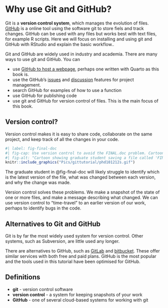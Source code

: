 # Why use Git and GitHub?

Git is a **version control system**, which manages the evolution of files.
[GitHub](github.com) is a online tool using the software git to store fiels and track changes.
GitHub can be used with any files but works best with text files, for example R scripts.
Here we will focus on installing and using git and GitHub with RStudio and explain the basic workflow..

Git and GitHub are widely used in industry and academia.
There are many ways to use git and GitHub.
You can

-   use [GitHub to host a webpage](https://pages.github.com/), perhaps one written with Quarto as this book is.
-   use the GitHub's [issues](https://docs.github.com/en/issues/tracking-your-work-with-issues/about-issues) and [discussion](https://docs.github.com/en/discussions/collaborating-with-your-community-using-discussions/about-discussions) features for project management.
-   search GitHub for examples of how to use a function
-   use GitHub for publishing code
-   use git and GitHub for version control of files. This is the main focus of this book.

## Version control?

Version control makes it is easy to share code, collaborate on the same project, and keep track of all the changes in your code.

```r
#| label: fig-final-doc
#| fig-cap: Use version control to avoid the FINAL.doc problem. Cartoon [from Piled Higher and Deeper](https://phdcomics.com/comics/archive.php?comicid=1531).
#| fig-alt: "Cartoon showing graduate student saving a file called 'FINAL.doc'. The document is then revised many times before becomming 'FINAL_rev.22.comments49.corrections.10.#@$%WHYDIDICOMETORADSCHOOL????.doc'."
knitr::include_graphics("Pics/gittutorial/phd101212s.gif")
```

The graduate student in @fig-final-doc will likely struggle to identify which is the latest version of the file, what was changed between each version, and why the change was made.

Version control solves these problems.
We make a snapshot of the state of one or more files, and make a message describing what changed.
We can use version control to "time-travel" to an earlier version of our work, perhaps to identify bugs in the code.

::: callout-tip
## Alternatives to Git and GitHub

Git is by far the most widely used system for version control.
Other systems, such as Subversion, are little used any longer.

There are alternatives to GitHub, such as [GitLab](https://about.gitlab.com/) and [bitbucket](https://bitbucket.org/).
These offer similar services with both free and paid plans.
GitHub is the most popular and the tools used in this tutorial have been optimised for GitHub.
:::

::: callout-tip
## Definitions

-   **git** - version control software
-   **version control** - a system for keeping snapshots of your work
-   **GitHub** - one of several cloud-based systems for working with git
:::
